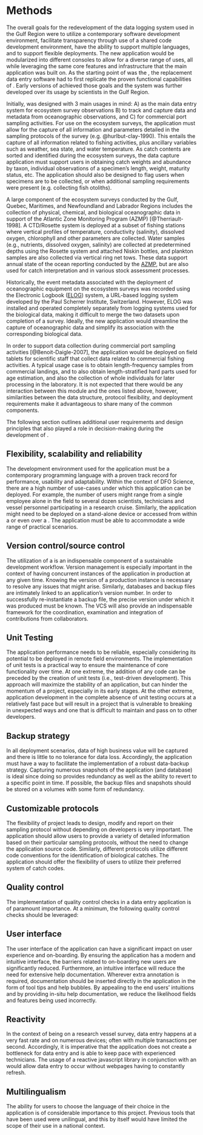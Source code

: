# Methods

The overall goals for the redevelopment of the data logging system used in the Gulf Region were to utilize a contemporary software development environment, facilitate transparency through use of a shared code development environment, have the ability to support multiple languages, and to support flexible deployments. The new application would be modularized into different consoles to allow for a diverse range of uses, all while leveraging the same core features and infrastructure that the main application was built on. As the starting point of \gls{andes} was the \gls{ese}, the replacement data entry software had to first replicate the proven functional capabilities of \gls{ese}. Early versions of \gls{andes} achieved those goals and the system was further developed over its usage by scientists in the Gulf Region. 

Initially, \gls{andes} was designed with 3 main usages in mind: A) as the main data entry system for ecosystem survey observations B) to track and capture data and metadata from oceanographic observations, and C) for commercial port sampling activities. For use on the ecosystem surveys, the application must allow for the capture of all information and parameters detailed in the sampling protocols of the survey (e.g. @hurlbut-clay-1990). This entails the capture of all information related to fishing activities, plus ancillary variables such as weather, sea state, and water temperature. As catch contents are sorted and identified during the ecosystem surveys, the data capture application must support users in obtaining catch weights and abundance by taxon, individual observations of a specimen's length, weight, maturity status, etc. The application should also be designed to flag users when specimens are to be collected, or when additional sampling requirements were present (e.g. collecting fish otoliths).

A large component of the ecosystem surveys conducted by the Gulf, Quebec, Maritimes, and Newfoundland and Labrador Regions includes the collection of physical, chemical, and biological oceanographic data in support of the Atlantic Zone Monitoring Program (AZMP) [@Therriault-1998]. A CTD/Rosette system is deployed at a subset of fishing stations where vertical profiles of temperature, conductivity (salinity), dissolved oxygen, chlorophyll and other parameters are collected. Water samples (e.g., nutrients, dissolved oxygen, salinity) are collected at predetermined depths using the Rosette system and attached Niskin bottles, and plankton samples are also collected via vertical ring net tows. These data support annual state of the ocean reporting conducted by the [AZMP](https://www.dfo-mpo.gc.ca/science/data-donnees/azmp-pmza/index-eng.html), but are also used for catch interpretation and in various stock assessment processes. 

Historically, the event metadata associated with the deployment of oceanographic equipment on the ecosystem surveys was recorded using the Electronic Logbook ([ELOG](https://elog.psi.ch/elog/)) system, a URL-based logging system developed by the Paul Scherrer Institute, Switzerland. However, ELOG was installed and operated completely separately from logging systems used for the biological data, making it difficult to merge the two datasets upon completion of a survey. Ideally, the new application would streamline the capture of oceanographic data and simplify its association with the corresponding biological data.

In order to support data collection during commercial port sampling activities [@Benoit-Daigle-2007], the application would be deployed on field tablets for scientific staff that collect data related to commercial fishing activities. A typical usage case is to obtain length-frequency samples from commercial landings, and to also obtain length-stratified hard parts used for age estimation, and also the collection of whole individuals for later processing in the laboratory. It is not expected that there would be any interaction between this module and the ones listed above, however, similarities between the data structure, protocol flexibility, and deployment requirements make it advantageous to share many of the common components. 

The following section outlines additional user requirements and design principles that also played a role in decision-making during the development of \gls{andes}. 


## Flexibility, scalability and reliability

The development environment used for the application must be a contemporary programming language with a proven track record for performance, usability and adaptability.
Within the context of DFO Science, there are a high number of use-cases under which this application can be deployed. For example, the number of users might range from a single employee alone in the field to several dozen scientists, technicians and vessel personnel participating in a research cruise. Similarly, the application might need to be deployed on a stand-alone device or accessed from within a \gls{lan} or even over a \gls{wan}. The application must be able to accommodate a wide range of practical scenarios.

## Version control/source control

The utilization of a \gls{vcs} is an indispensable component of a sustainable development workflow. Version management is especially important in the context of having concurrent instances of the application in production at any given time. Knowing the version of a production instance is necessary to resolve any issues that might arise. Similarly, databases and backup files are intimately linked to an application's version number. In order to successfully re-instantiate a backup file, the precise version under which it was produced must be known. The VCS will also provide an indispensable framework for the coordination, examination and integration of contributions from collaborators.

## Unit Testing

The application performance needs to be reliable, especially considering its potential to be deployed in remote field environments. The implementation of unit tests is a practical way to ensure the maintenance of core functionality over time. At one extreme, the addition of any code can be preceded by the creation of unit tests (i.e., test-driven development). This approach will maximize the stability of an application, but can hinder the momentum of a project, especially in its early stages. At the other extreme, application development in the complete absence of unit testing occurs at a relatively fast pace but will result in a project that is vulnerable to breaking in unexpected ways and one that is difficult to maintain and pass on to other developers.

## Backup strategy

In all deployment scenarios, data of high business value will be captured and there is little to no tolerance for data loss. Accordingly, the application must have a way to facilitate the implementation of a robust data-backup strategy. Capturing numerous snapshots of the application (and database) is ideal since doing so provides redundancy as well as the ability to revert to a specific point in time. If possible, the backup files and snapshots should be stored on a volumes with some form of redundancy.

## Customizable protocols

The flexibility of project leads to design, modify and report on their sampling protocol without depending on developers is very important. The application should allow users to provide a variety of detailed information based on their particular sampling protocols, without the need to change the application source code. Similarly, different protocols utilize different code conventions for the identification of biological catches. The application should offer the flexibility of users to utilize their preferred system of catch codes.

## Quality control

The implementation of quality control checks in a data entry application is of paramount importance. At a minimum, the following quality control checks should be leveraged:

\begin{description}
\item[Sets]{The application should ensure all the required fields on a given set card have been filled in. Users should also be warned if the set's start and/or end coordinates fall outside the expected sampling stratum (if applicable).}
\item[Catches]{The application should verify the validity of catches that do not have any data entry associated with them. This validation is important to help identify catches that might have been entered accidentally.}
\item[Specimens]{The application should flag specimens whose length falls outside an acceptable range. Similarly, a validation of the specimen's length-to-weight ratio should be performed.}
\item[Observations]{Individual observations are characterized by an observation type. Observation types should have predefined data types such as integer, float, string or categorical. The application should ensure that inputted observation values should never be left null and that they respect the data type of the corresponding observation type. In the case where an observation type (e.g., sex) has a set of defined categories (e.g., male, female, unknown), the application should ensure that any entered values fall within the set of available options.}
\end{description}

## User interface

The user interface of the application can have a significant impact on user experience and on-boarding. By ensuring the application has a modern and intuitive interface, the barriers related to on-boarding new users are significantly reduced. Furthermore, an intuitive interface will reduce the need for extensive help documentation. Wherever extra annotation is required, documentation should be inserted directly in the application in the form of tool tips and help bubbles. By appealing to the end users' intuitions and by providing in-situ help documentation, we reduce the likelihood fields and features being used incorrectly.

## Reactivity

In the context of being on a research vessel survey, data entry happens at a very fast rate and on numerous devices; often with multiple transactions per second. Accordingly, it is imperative that the application does not create a bottleneck for data entry and is able to keep pace with experienced technicians. The usage of a reactive javascript library in conjunction with an \gls{api} would allow data entry to occur without webpages having to constantly refresh.

## Multilingualism

The ability for users to choose the language of their choice in the application is of considerable importance to this project. Previous tools that have been used were unilingual, and this by itself would have limited the scope of their use in a national context.



